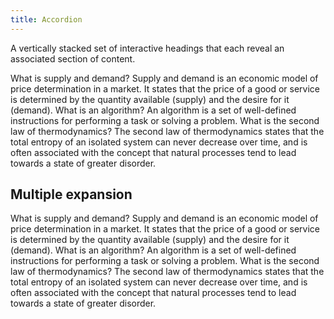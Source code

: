```yaml
---
title: Accordion
---
```


A vertically stacked set of interactive headings that each reveal an associated section of content.

<Example>
  <Accordion type="single">
    <AccordionItem value="one">
      <AccordionHeader>What is supply and demand?</AccordionHeader>
      <AccordionContent>
        Supply and demand is an economic model of price determination in a market. It states that
        the price of a good or service is determined by the quantity available (supply) and the
        desire for it (demand).
      </AccordionContent>
    </AccordionItem>
    <AccordionItem value="two">
      <AccordionHeader>What is an algorithm?</AccordionHeader>
      <AccordionContent>
        An algorithm is a set of well-defined instructions for performing a task or solving a
        problem.
      </AccordionContent>
    </AccordionItem>
    <AccordionItem value="three">
      <AccordionHeader>What is the second law of thermodynamics?</AccordionHeader>
      <AccordionContent>
        The second law of thermodynamics states that the total entropy of an isolated system can
        never decrease over time, and is often associated with the concept that natural processes
        tend to lead towards a state of greater disorder.
      </AccordionContent>
    </AccordionItem>
  </Accordion>
</Example>

## Multiple expansion

<Example>
  <Accordion type="multiple">
    <AccordionItem value="one">
      <AccordionHeader>What is supply and demand?</AccordionHeader>
      <AccordionContent>
        Supply and demand is an economic model of price determination in a market. It states that
        the price of a good or service is determined by the quantity available (supply) and the
        desire for it (demand).
      </AccordionContent>
    </AccordionItem>
    <AccordionItem value="two">
      <AccordionHeader>What is an algorithm?</AccordionHeader>
      <AccordionContent>
        An algorithm is a set of well-defined instructions for performing a task or solving a
        problem.
      </AccordionContent>
    </AccordionItem>
    <AccordionItem value="three">
      <AccordionHeader>What is the second law of thermodynamics?</AccordionHeader>
      <AccordionContent>
        The second law of thermodynamics states that the total entropy of an isolated system can
        never decrease over time, and is often associated with the concept that natural processes
        tend to lead towards a state of greater disorder.
      </AccordionContent>
    </AccordionItem>
  </Accordion>
</Example>

